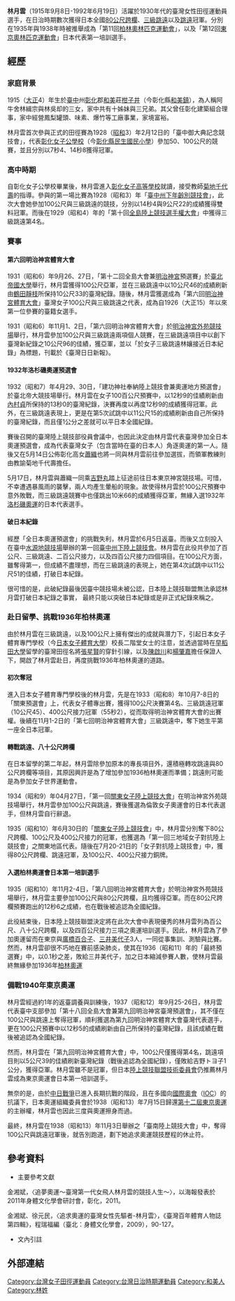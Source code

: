 {{not|林月雲 (演員)}}
{{Multiple issues|
{{Fanpov|time=2021-01-28T07:33:25+00:00}}
{{POV|time=2021-01-28T07:33:25+00:00}}
}}
{{Infobox sportsperson
| name                      = 林月雲
| image                     = File:林月雲優勝照片.jpg
| image_size                = 
| alt                       = 
| caption                   = 
| real_name                 = 
| native_name               = 
| native_name_lang          = 
| romanizedname             = 
| english_name              = 
| birth_name                = 
| nationality               = {{JPN-EMP}}（1915年-1945年）<br>{{ROC}}（1945年-1992年）
| national_team             = 
| ethnicity                 = 
| hometown                  = 
| citizenship               = 
| birth_date                = {{Birth date|year=1915|month=9|day=8}}
| birth_place               = {{TWN-JPN}}臺中州彰化郡和美庄柑子井
| death_date                = {{Death date and age|1992|6|19|1915|9|8}}
| death_place               = 
| resting_place             = 
| resting_place_coordinates = 
| monuments                 = 
| residence                 = {{TWN-JPN}}彰化
| education                 = 
| alma_mater                = [[彰化女子公學校|彰化女子公學校]]<br />[[彰化高等女學校|彰化高等女學校]]<br />[[日本女子體育專門學校|日本女子體育專門學校]]<br />
| occupation                = 
| years_active              = 1928 - 1938
| height                    = 
| weight                    = 
| spouse                    = {{marriage|葉肇卿|1945|}}
| country                   = {{TWN-JPN}}
| sport                     = 田徑
| event                     = 三級跳遠、跳遠、100M、80MH
| collegeteam               = 
| worlds                    = 
| regionals                 = 
| nationals                 = 
{{ubl
|'''1929年全臺灣陸上競技大會女子組'''：三級跳遠第四名
|'''1931年全臺灣陸上競技大會女子組'''：三級跳遠第一名
|'''1931年全臺灣陸上競技大會女子組'''：100公尺第二名
|'''1931年日本陸上競技選手權大會女子組'''：三級跳遠第二名
|'''1932年建功神社奉納大會女子組'''：三級跳遠第一名
|'''1932年建功神社奉納大會女子組'''：100公尺第一名
|'''1932年建功神社奉納大會女子組'''：4×100公尺接力第二名
|'''1932年臺中州下陸上競技會女子組'''：三級跳遠第一名
|'''1932年臺中州下陸上競技會女子組'''：100公尺第一名
|'''1932年臺中州下陸上競技會女子組'''：2×100公尺接力第一名
|'''1932年臺中州下陸上競技會女子組'''：4×100公尺接力第一名
|'''1932年臺中州下中等學校大會女子組'''：三級跳遠第一名
|'''1932年臺中州下中等學校大會女子組'''：跳遠第一名
|'''1932年臺中州下中等學校大會女子組'''：4×100公尺接力第一名
|'''1933年關東學生陸上競技選手權大會女子組'''：三級跳遠第一名
|'''1933年日本陸上競技選手權大會女子組'''：三級跳遠第一名
|'''1933年日本陸上競技選手權大會女子組'''：100公尺第四名
|'''1933年日本陸上競技選手權大會女子組'''：4×100公尺接力第四名
|'''1934年日本陸上競技選手權大會女子組'''：100公尺第三名
|'''1935年日本陸上競技選手權大會女子組'''：100公尺第二名
|'''1935年日本陸上競技選手權大會女子組'''：80公尺跨欄第二名
|'''1935年日本陸上競技選手權大會女子組'''：4×100公尺接力第二名
|'''1937年全臺灣陸上競技大會女子組'''：跳遠第一名
|'''1937年全臺灣陸上競技大會女子組'''：100公尺第一名
|'''1937年日本陸上競技選手權大會女子組'''：跳遠第二名
|'''1937年日本陸上競技選手權大會女子組'''：100公尺第四名
|'''1938年臺南陸上競技大會女子組'''：跳遠第一名
|'''1938年臺南陸上競技大會女子組'''：100公尺第一名
|'''中華民國40年臺灣省田徑賽女子組'''：60公尺第四名
}}
| olympics                  = 
| paralympics               = 
| highestranking            = 
| pb                        = 
{{ubl
|'''三級跳遠'''：11.51公尺 （1932年 '''臺中州下陸上競技會女子組紀錄'''）
|'''跳遠'''：5.39公尺 （1937年）
|'''100公尺'''：12.5秒（手動） （1937年）
|'''200公尺'''：27.2秒（手動） （1934年）
|'''80公尺跨欄'''：12.6秒（手動） （1935年）
}}
| medaltemplates            = 
{{MedalCountry|{{TWN-JPN}}}}
{{MedalSport|女子田徑}}
{{MedalCompetition|日本陸上競技選手權大會}}
{{MedalSilver|1931年日本東京青山|三級跳遠}}
{{MedalGold|1933年日本東京青山|三級跳遠}}
{{MedalBronze|1934年日本兵庫縣西宮市甲子園町|100公尺}}
{{MedalSilver|1935年日本東京|100公尺}}
{{MedalSilver|1935年日本東京青山|80公尺跨欄}}
{{MedalSilver|1935年日本東京青山|4×100公尺接力}}
{{MedalSilver|1937年日本東京青山|跳遠}}
{{MedalCompetition|關東學生陸上競技選手權大會}}
{{MedalGold|1933年日本|三級跳遠}}
| updated                   = 2016年9月4日
}}

'''林月雲'''（1915年9月8日-1992年6月19日）{{r|生卒}}活躍於1930年代的臺灣女性田徑運動員選手，在日治時期數次獲得日本全國[[80公尺跨欄|80公尺跨欄]]、[[三級跳遠|三級跳遠]]以及[[跳遠|跳遠]]冠軍。分別在1935年與1938年時被推舉成為「第11回[[1936年夏季奧林匹克運動會|柏林奧林匹克運動會]]」，以及「第12回[[1940年夏季奧林匹克運動會|東京奧林匹克運動會]]」日本代表第一培訓選手。

==經歷==
===家庭背景===
1915（[[大正|大正]]4）年生於[[臺中|臺中]]州[[彰化縣|彰化]]郡[[和美|和美]]莊[[柑子井|柑子井]]（今彰化縣[[和美鎮|和美鎮]]），{{r|出生地}}為人稱阿牛舍林緝宗與林吳却的三女，家中共有十姊妹與三兄弟。其父曾任彰化建築組合理事，家中經營鳳梨罐頭、味素、爆竹等工廠事業，家境富裕。{{r|林緝宗}}

林月雲首次參與正式的田徑賽為1928（[[昭和|昭和]]3）年2月12日的「臺中御大典記念競技會」，代表[[彰化女子公學校|彰化女子公學校]]（今[[彰化縣民生國民小學|彰化縣民生國民小學]]）參加50、100公尺的競賽，並且分別以7秒4、14秒8獲得冠軍。{{r|1928年臺中紀念會}}

===高中時期===
自彰化女子公學校畢業後，林月雲進入[[舊制高等女學校_(日本)|彰化女子高等學校]]就讀，接受教師[[菊地千代壽|菊地千代壽]]的指導。參與的第一場比賽為1928（昭和3）年「[[臺中州下年齡別競技會|臺中州下年齡別競技會]]」，此次大會她參加100公尺與三級跳遠的競技，分別以14秒4與9公尺22的成績獲得雙料冠軍。而後在1929（昭和4）年的「第十回[[全島陸上競技選手權大會|全島陸上競技選手權大會]]」中獲得三級跳遠第4名。

===賽事===
====第六回明治神宮體育大會====
1931（昭和6）年9月26、27日，「第十二回全島大會兼[[明治神宮|明治神宮]]預選賽」於[[臺北帝國大學|臺北帝國大學]]舉行，林月雲獲得100公尺亞軍，並在三級跳遠中以10公尺46的成績刷新由[[鶴田靜枝|鶴田靜枝]]所保持10公尺33的臺灣紀錄。{{r|1931年明神預選報導}}隨後，林月雲獲選成為「第六回[[明治神宫竞技大会|明治神宮體育大會]]」臺灣女子100公尺與三級跳遠之代表，成為自1926（大正15）年以來第一位參賽的臺籍女選手。{{r|1931年明神獲選}}

1931（昭和6）年11月1、2日，「第六回明治神宮體育大會」於[[明治神宮外苑競技場|明治神宮外苑競技場]]舉行，林月雲參加100公尺與三級跳遠兩項個人競賽，在三級跳遠項目中以創下臺灣新紀錄之10公尺96的佳績，獲亞軍，{{r|1931年明神亞軍}}並以「於女子三級跳遠林孃接近日本紀錄」為標題，刊載於《臺灣日日新報》。{{r|1931年明神報導}}

====1932年洛杉磯奧運預選會====
1932（昭和7）年4月29、30日，「建功神社奉納陸上競技會兼奧運地方預選會」於臺北帝大競技場舉行。林月雲在女子100百公尺預賽中，以12秒9的佳績刷新由[[內村貞|內村貞]]所保持的13秒0的臺灣紀錄，決賽再度以再度12秒9的成績獲得冠軍。此外，在三級跳遠表現上，更是在第5次試跳中以11公尺15的成績刷新由自己所保持的臺灣紀錄，而且僅1公分之差就可以平日本全國紀錄。{{r|1932年建功}}

賽後召開的臺灣陸上競技部役員會議中，也因此決定由林月雲代表臺灣參加全日本奧運預選會，成為代表臺灣女子（包含當時在臺的日本人）角逐奧運的第一人。{{r|1932年建功報導}}隨後又在5月14日公佈彰化高女[[蕭織|蕭織]]也將一同與林月雲前往參加選拔，而領軍教練則由教諭菊地千代壽擔任。{{r|1932年蕭織}}

5月17日，林月雲與蕭織一同乘[[吉野丸|吉野丸]]踏上征途前往日本東京神宮競技場。可惜，不幸遭遇暴風雨的襲擊，兩人均產生暈船的現象。{{r|1932年吉野丸}}故使得林月雲於100公尺預賽中意外敗戰，而三級跳遠競賽中也僅跳出10米66的成績獲得亞軍，無緣入選1932年[[洛杉磯奧運|洛杉磯奧運]]的日本代表選手。

====破日本紀錄====
經歷「全日本奧運預選會」的挑戰失利，林月雲於6月5日返臺。{{r|1932年林月雲返臺}}而後又立刻投入在臺中[[水源地競技場|水源地競技場]]舉辦的第一回[[臺中州下陸上競技會|臺中州下陸上競技會]]。林月雲在此役共參加了百公尺、三級跳遠、二百公尺接力，以及四百公尺接力四個項目。在100公尺方面，雖奪得第一，但成績不盡理想，而在三級跳遠的表現上，她在第4次試跳中以11公尺51的佳績，打破日本紀錄。{{r|1932年臺中州下競技會}}

很可惜的是，此破紀錄最後因臺中競技場未被公認，日本陸上競技聯盟無法承認林月雲打破日本紀錄之事實， 最終只能以突破日本紀錄或是非正式紀錄來稱之。{{r|1932年臺中州下競技會破紀錄}}

===赴日留學、挑戰1936年柏林奧運===
由於林月雲在三級跳遠，以及100公尺上擁有傑出的成就與潛力下，引起日本女子體育專門學校（今[[日本女子體育大學|日本女子體育大學]]）校長二階堂女士的注意，並透過當時在[[早稻田大學|早稻田大學]]留學的臺灣田徑名將[[張星賢|張星賢]]的穿針引線，{{r|1933年張星賢提拔}}以及[[陳啟川|陳啟川]]和[[楊肇嘉|楊肇嘉]]擔任保證人下，開啟了林月雲赴日，再度挑戰1936年柏林奧運的道路。

====初次奪冠====
進入日本女子體育專門學校後的林月雲，先是在1933（昭和8）年10月7-8日的「關東預選會」上，代表女子體專出賽，獲得100公尺決賽第4名、三級跳遠冠軍（10公尺45）、400公尺接力冠軍（55秒2），從而取得明治神宮體育大會的出賽權。{{r|1933年明神預選}}後續在11月1-2日的「第七回明治神宮體育大會」三級跳遠中，奪下她生平第一座全日本冠軍。{{r|1933年明神}} 

====轉戰跳遠、八十公尺跨欄====
在日本留學的第二年起，林月雲除參加原本的專長項目外，還積極轉攻跳遠與80公尺跨欄等項目，其原因興許是為了增加參加1936柏林奧運而準備；跳遠則可能是為參加女子世界運動會。

1934（昭和9）年04月27日，「第一回[[關東女子陸上競技大會|關東女子陸上競技大會]]」在明治神宮外苑競技場舉行，林月雲參加100公尺與跳遠，賽後獲選為倫敦女子奧運會的日本代表選手，但林月雲自行辭退。{{r|1934年女奧預選}}

1935（昭和10）年6月30日的「[[關東女子陸上競技會|關東女子陸上競技會]]」中，林月雲分別奪下80公尺跨欄、100公尺及400公尺接力的冠軍，也獲選為「第一回三地域女子對抗陸上競技會」之關東地區代表{{r|1935年關東競技會}}。隨後在7月20-21日的「女子對抗陸上競技會」中，獲得80公尺跨欄、跳遠冠軍，及100公尺、400公尺接力銅牌。{{r|1935年女子競技會}}

====入選柏林奧運會日本第一培訓選手====
1935（昭和10）年11月2-4日，「第八回明治神宮體育大會」於明治神宮外苑競技場舉行，林月雲主要參加100公尺與80公尺跨欄，且均獲得亞軍。{{r|1935年明神}}而在80公尺跨欄預賽跑出的12秒6之成績，也在戰後被追認為全國紀錄。{{r|80MH全國紀錄}}

此役結束後，日本陸上競技聯盟決定將在此次大會中表現優秀的林月雲列為百公尺、八十公尺跨欄，以及四百公尺接力三項之奧運培訓選手。{{r|1935年明神後續}}因此，林月雲為了參加奧運留而在東京與[[廣橋百合子|廣橋百合子]]、[[三井美代子|三井美代子]]3人，一同從事集訓、測驗與比賽。{{r|1935年奧運集訓}}然而，林月雲卻很不巧地在賽前感染肺炎，{{r|肺炎}}使其在1936（昭和11）年的「最終預選賽」中，以0.1秒之差，敗給三井美代子，{{r|最終預選}}加之日本縮減參賽人數，使林月雲最終無緣參加1936年[[柏林奧運|柏林奧運]] {{r|1936年奧運減員}}

===備戰1940年東京奧運===
林月雲經過約1年的返臺調養與訓練後，1937（昭和12）年9月25-26日，林月雲代表臺中支部參加「第十八回全島大會兼第九回明治神宮臺灣預選會」，其不僅在100公尺與跳遠上奪得冠軍，順利獲選為第九回明治神宮體育大會臺灣代表選手，{{r|1937年明神預選獲選}}更在100公尺預賽中以12秒5的成績刷新由自己所保持的臺灣紀錄，{{r|1937年明神預選}}且該成績在戰後被追認為全國紀錄。{{r|100M全國紀錄}}

然而，林月雲在「第九回明治神宮體育大會」中，100公尺僅獲得第4名，跳遠項目則以5公尺39的佳績刷新臺灣紀錄（戰後追認為全國紀錄），{{r|跳遠全國紀錄}}僅敗給吉野トヨ子1公分，獲得亞軍。{{r|1937年明神}}林月雲雖不是冠軍，但日本[[陸上競技聯盟技術委員會|陸上競技聯盟技術委員會]]仍推薦林月雲成為東京奧運會日本第一培訓選手。{{r|奧運候選}}

無奈的是，由於[[中国抗日战争|中日戰爭]]已進入長期抗戰的階段，且在多國向[[國際奧會|國際奧會]]（[[IOC|IOC]]）的抗議下，日本奧運組織委員會於1938（昭和13）年7月15日歸還[[1940年夏季奥林匹克运动会|第十二屆東京奧運]]的主辦權{{r|東奧停辦}}，林月雲也因此三度與奧運擦身而過。

最終，林月雲在1938（昭和13）年11月3日舉辦之「臺南陸上競技大會」中，奪得100公尺與跳遠冠軍後，{{r|1938年臺南競技}}就告別跑道，劃下她追求奧運競技歷程的休止符。

== 參考資料 ==
*主要參考文獻
金湘斌，〈追夢奧運～臺灣第一代女飛人林月雲的競技人生～〉，以海報發表於2011年身體文化學會研討會，彰化，2011。

金湘斌、徐元民，〈追求奧運的臺灣女性先驅者-林月雲〉，《臺灣百年體育人物誌 第四輯》，程瑞福編（臺北：身體文化學會，2009），90-127。

*文內引註
{{Reflist|refs=
<ref name="生卒">彰化高商，《歷史光澤 彰商一甲子校慶特刊》，彰化：彰化高商，1999。</ref>

<ref name="出生地">臺灣新民報社、興南新聞社，〈林月雲〉，《臺灣人士鑑》，臺北：臺灣新民報社，1937。</ref>

<ref name="林緝宗">與林月雲女婿陳永茂訪問記錄，2007.12.8下午二點半於臺中葉明琪家樓下大廳。</ref>

<ref name="1928年臺中紀念會">竹村豐俊編，《臺灣體育史》，臺北：臺灣體育協會，1933。</ref>

<ref name="1928年臺中年齡會">竹村豐俊編，《臺灣體育史》。</ref>

<ref name="1931年明神預選報導">〈八つの臺灣新記錄 神宮競技豫選大會で 目覺活躍ましき活躍〉，《臺灣日日新報》。</ref>

<ref name="1931年明神獲選">〈神宮めざす 選ばれた人々〉，《臺灣日日新報》。</ref>

<ref name="1931年明神亞軍">宮木昌常編，《第六回明治神宮體育大會報告書》，東京：明治神宮體育會，1932。</ref>

<ref name="1931年明神報導">〈女子三段跳にて 林孃日本記錄に接近〉，《臺灣日日新報》。</ref>

<ref name="1932年建功">〈建功神社奉納陸上競技會〉，《臺灣日日新報》。</ref>

<ref name="1932年建功報導">臺灣代表選手として月雲孃を推薦に決定全日本オリムピック豫選會〉，《臺灣日日新報》。</ref>

<ref name="1932年蕭織">〈全日本豫選會に蕭氏織孃も出場〉，《臺灣日日新報》。</ref>

<ref name="1932年吉野丸">〈吉野丸神戶入港 林、蕭兩選手東京へ〉，《臺灣日日新報》。</ref>

<ref name="1932年林月雲返臺">〈參加競技大會 林、蕭兩女五日歸臺〉，《臺灣日日新報（漢文）》。</ref>

<ref name="1932年臺中州下競技會">〈林氏月雲孃（彰化）が日本記錄を破る〉，《臺灣日日新報》。</ref>

<ref name="1932年臺中州下競技會破紀錄">竹村豐俊編，《臺灣體育史》。</ref>

<ref name="1933年張星賢提拔">張星賢，《慾望、理想、人生—談我五十餘年的運動生涯》，臺北：中華民國田徑協會，1981。</ref>

<ref name="1933年明神預選">〈神宮兼全日本陸上關東豫選〉，《読売新聞》， </ref>

<ref name="1933年明神">宮木昌常編，《第七回明治神宮體育大會報告書》，東京：明治神宮體育會，1934。</ref>

<ref name="1934年女奧預選">山本邦夫，《日本陸上競技史》。</ref>

<ref name="1935年關東競技會">〈三地域女子對抗陸上關東選手決る〉，《読売新聞》。</ref>

<ref name="1935年女子競技會">〈四百砲丸圓盤に日本新記錄〉，《読売新聞》。</ref>

<ref name="1935年明神">宮木昌常編，《第八回明治神宮體育大會報告書》，東京：明治神宮體育會，1936。</ref>

<ref name="80MH全國紀錄">雷寅雄，《台灣光復後田徑運動發展之研究》，台北：中華民國田徑協會，1988。 </ref>

<ref name="1935年明神後續">〈オリムピック陸上女子候補決定す  五種目・廿名の精銳〉，《読売新聞》。</ref>

<ref name="1935年奧運集訓">〈代表選手ブロフィル〉，《読売新聞》。</ref>

<ref name="肺炎">臺灣新民報社調查部，《臺灣人士鑑》。</ref>

<ref name="最終預選">〈日本陸上公認十傑〉，《読売新聞》。</ref>

<ref name="1936年奧運減員">〈日本代表軍編成の選手割當纏らず  陸上減員に強硬抗議〉，《読売新聞》。</ref>

<ref name="1937年明神預選獲選">〈臺灣陸上代表  十名を決定〉，《臺灣日日新報》。</ref>

<ref name="1937年明神預選">〈記錄更新四種目  躍進の實を舉ぐ〉，《臺灣日日新報》。</ref>

<ref name="100M全國紀錄">雷寅雄，《台灣光復後田徑運動發展之研究》。</ref>

<ref name="跳遠全國紀錄">雷寅雄，《台灣光復後田徑運動發展之研究》。</ref>

<ref name="1937年明神">山本邦夫，《日本陸上競技史》。</ref>

<ref name="奧運候選">〈林氏月雲、黃氏瑞雀兩孃が女子陸上代表候補に推さる〉，《臺灣日日新報》。</ref>

<ref name="東奧停辦">橋本一夫，《幻の東京オリンピック》，東京：日本放送出版協會，1994。</ref>

<ref name="1938年臺南競技">〈全日本の精銳動員  快記錄も續出せん〉，《臺灣日日新報》。</ref>

}}

== 外部連結 ==

[[Category:台灣女子田徑運動員|Category:台灣女子田徑運動員]]
[[Category:台灣日治時期運動員|Category:台灣日治時期運動員]]
[[Category:和美人|Category:和美人]]
[[Category:林姓|Category:林姓]]